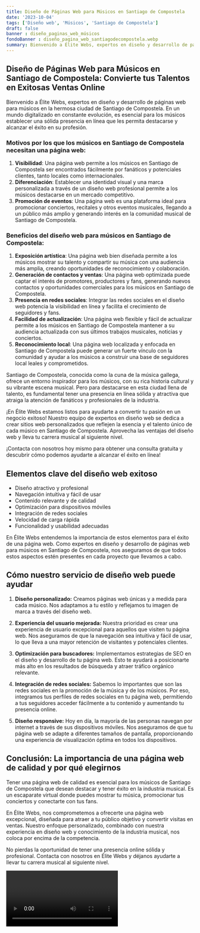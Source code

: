 ```yaml
---
title: Diseño de Páginas Web para Músicos en Santiago de Compostela
date: '2023-10-04'
tags: ['Diseño web', 'Músicos', 'Santiago de Compostela']
draft: false
banner : diseño_paginas_web_músicos
fondoBanner : diseño_pagina_web_santiagodecompostela.webp
summary: Bienvenido a Élite Webs, expertos en diseño y desarrollo de páginas web para músicos en la hermosa ciudad de Santiago de Compostela. En un mundo digitalizado en constante evolución, es esencial para los músicos establecer una sólida presencia en línea que les permita destacarse y alcanzar el éxito en su profesión.
---
```


## Diseño de Páginas Web para Músicos en Santiago de Compostela: Convierte tus Talentos en Exitosas Ventas Online

Bienvenido a Élite Webs, expertos en diseño y desarrollo de páginas web para músicos en la hermosa ciudad de Santiago de Compostela. En un mundo digitalizado en constante evolución, es esencial para los músicos establecer una sólida presencia en línea que les permita destacarse y alcanzar el éxito en su profesión.

### Motivos por los que los músicos en Santiago de Compostela necesitan una página web:

1. **Visibilidad**: Una página web permite a los músicos en Santiago de Compostela ser encontrados fácilmente por fanáticos y potenciales clientes, tanto locales como internacionales.
2. **Diferenciación**: Establecer una identidad visual y una marca personalizada a través de un diseño web profesional permite a los músicos destacarse en un mercado competitivo.
3. **Promoción de eventos**: Una página web es una plataforma ideal para promocionar conciertos, recitales y otros eventos musicales, llegando a un público más amplio y generando interés en la comunidad musical de Santiago de Compostela.

### Beneficios del diseño web para músicos en Santiago de Compostela:

1. **Exposición artística**: Una página web bien diseñada permite a los músicos mostrar su talento y compartir su música con una audiencia más amplia, creando oportunidades de reconocimiento y colaboración.
2. **Generación de contactos y ventas**: Una página web optimizada puede captar el interés de promotores, productores y fans, generando nuevos contactos y oportunidades comerciales para los músicos en Santiago de Compostela.
3. **Presencia en redes sociales**: Integrar las redes sociales en el diseño web potencia la visibilidad en línea y facilita el crecimiento de seguidores y fans.
4. **Facilidad de actualización**: Una página web flexible y fácil de actualizar permite a los músicos en Santiago de Compostela mantener a su audiencia actualizada con sus últimos trabajos musicales, noticias y conciertos.
5. **Reconocimiento local**: Una página web localizada y enfocada en Santiago de Compostela puede generar un fuerte vínculo con la comunidad y ayudar a los músicos a construir una base de seguidores local leales y comprometidos.

Santiago de Compostela, conocida como la cuna de la música gallega, ofrece un entorno inspirador para los músicos, con su rica historia cultural y su vibrante escena musical. Pero para destacarse en esta ciudad llena de talento, es fundamental tener una presencia en línea sólida y atractiva que atraiga la atención de fanáticos y profesionales de la industria.

¡En Élite Webs estamos listos para ayudarte a convertir tu pasión en un negocio exitoso! Nuestro equipo de expertos en diseño web se dedica a crear sitios web personalizados que reflejen la esencia y el talento único de cada músico en Santiago de Compostela. Aprovecha las ventajas del diseño web y lleva tu carrera musical al siguiente nivel.

¡Contacta con nosotros hoy mismo para obtener una consulta gratuita y descubrir cómo podemos ayudarte a alcanzar el éxito en línea!

<GifSeo />

<Cta />

## Elementos clave del diseño web exitoso

- Diseño atractivo y profesional
- Navegación intuitiva y fácil de usar
- Contenido relevante y de calidad
- Optimización para dispositivos móviles
- Integración de redes sociales
- Velocidad de carga rápida
- Funcionalidad y usabilidad adecuadas

En Élite Webs entendemos la importancia de estos elementos para el éxito de una página web. Como expertos en diseño y desarrollo de páginas web para músicos en Santiago de Compostela, nos aseguramos de que todos estos aspectos estén presentes en cada proyecto que llevamos a cabo.

## Cómo nuestro servicio de diseño web puede ayudar

1. **Diseño personalizado:** Creamos páginas web únicas y a medida para cada músico. Nos adaptamos a tu estilo y reflejamos tu imagen de marca a través del diseño web.

2. **Experiencia del usuario mejorada:** Nuestra prioridad es crear una experiencia de usuario excepcional para aquellos que visiten tu página web. Nos aseguramos de que la navegación sea intuitiva y fácil de usar, lo que lleva a una mayor retención de visitantes y potenciales clientes.

3. **Optimización para buscadores:** Implementamos estrategias de SEO en el diseño y desarrollo de tu página web. Esto te ayudará a posicionarte más alto en los resultados de búsqueda y atraer tráfico orgánico relevante.

4. **Integración de redes sociales:** Sabemos lo importantes que son las redes sociales en la promoción de la música y de los músicos. Por eso, integramos tus perfiles de redes sociales en tu página web, permitiendo a tus seguidores acceder fácilmente a tu contenido y aumentando tu presencia online.

5. **Diseño responsive:** Hoy en día, la mayoría de las personas navegan por internet a través de sus dispositivos móviles. Nos aseguramos de que tu página web se adapte a diferentes tamaños de pantalla, proporcionando una experiencia de visualización óptima en todos los dispositivos.

## Conclusión: La importancia de una página web de calidad y por qué elegirnos

Tener una página web de calidad es esencial para los músicos de Santiago de Compostela que desean destacar y tener éxito en la industria musical. Es un escaparate virtual donde puedes mostrar tu música, promocionar tus conciertos y conectarte con tus fans.

En Élite Webs, nos comprometemos a ofrecerte una página web excepcional, diseñada para atraer a tu público objetivo y convertir visitas en ventas. Nuestro enfoque personalizado, combinado con nuestra experiencia en diseño web y conocimiento de la industria musical, nos coloca por encima de la competencia.

No pierdas la oportunidad de tener una presencia online sólida y profesional. Contacta con nosotros en Élite Webs y déjanos ayudarte a llevar tu carrera musical al siguiente nivel.

<Video />

<CtaBot job='Músicos' city='Santiago de Compostela'/>

<Gmaps query='Santiago de Compostela+españa+maps' />